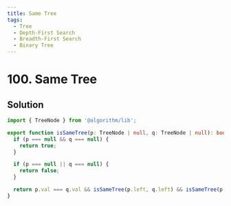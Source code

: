 ```yaml
---
title: Same Tree
tags:
  - Tree
  - Depth-First Search
  - Breadth-First Search
  - Binary Tree
---
```


# 100. Same Tree

<Badges>
  <LevelBadge level="easy" />
  <TopicBadge name="Tree" slug="tree" />
  <TopicBadge name="Depth-First Search" slug="depth-first-search" />
  <TopicBadge name="Breadth-First Search" slug="breadth-first-search" />
  <TopicBadge name="Binary Tree" slug="binary-tree" />
</Badges>

## Solution

```typescript filename="solution.ts" copy
import { TreeNode } from '@algorithm/lib';

export function isSameTree(p: TreeNode | null, q: TreeNode | null): boolean {
  if (p === null && q === null) {
    return true;
  }

  if (p === null || q === null) {
    return false;
  }

  return p.val === q.val && isSameTree(p.left, q.left) && isSameTree(p.right, q.right);
}
```

<ProblemLink
  codingSite="leetcode"
  href="https://leetcode.com/problems/same-tree"
  title="Same Tree"
/>

